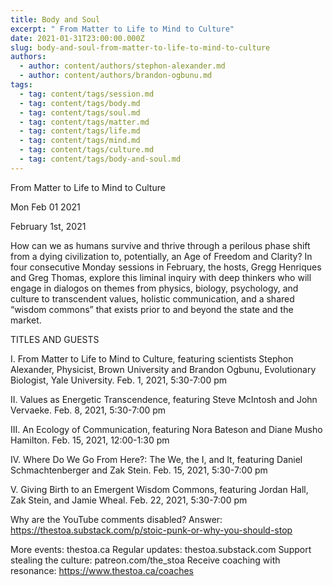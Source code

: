 ```yaml
---
title: Body and Soul
excerpt: " From Matter to Life to Mind to Culture"
date: 2021-01-31T23:00:00.000Z
slug: body-and-soul-from-matter-to-life-to-mind-to-culture
authors:
  - author: content/authors/stephon-alexander.md
  - author: content/authors/brandon-ogbunu.md
tags:
  - tag: content/tags/session.md
  - tag: content/tags/body.md
  - tag: content/tags/soul.md
  - tag: content/tags/matter.md
  - tag: content/tags/life.md
  - tag: content/tags/mind.md
  - tag: content/tags/culture.md
  - tag: content/tags/body-and-soul.md
---
```




 From Matter to Life to Mind to Culture

Mon Feb 01 2021

February 1st, 2021

How can we as humans survive and thrive through a perilous phase shift from a dying civilization to, potentially, an Age of Freedom and Clarity? In four consecutive Monday sessions in February, the hosts, Gregg Henriques and Greg Thomas, explore this liminal inquiry with deep thinkers who will engage in dialogos on themes from physics, biology, psychology, and culture to transcendent values, holistic communication, and a shared “wisdom commons” that exists prior to and beyond the state and the market.

TITLES AND GUESTS

I. From Matter to Life to Mind to Culture, featuring scientists Stephon Alexander, Physicist, Brown University and Brandon Ogbunu, Evolutionary Biologist, Yale University. Feb. 1, 2021, 5:30-7:00 pm

II. Values as Energetic Transcendence, featuring Steve McIntosh and John Vervaeke. Feb. 8, 2021, 5:30-7:00 pm

III. An Ecology of Communication, featuring Nora Bateson and Diane Musho Hamilton. Feb. 15, 2021, 12:00-1:30 pm

IV. Where Do We Go From Here?: The We, the I, and It, featuring Daniel Schmachtenberger and Zak Stein. Feb. 15, 2021, 5:30-7:00 pm

V. Giving Birth to an Emergent Wisdom Commons, featuring Jordan Hall, Zak Stein, and Jamie Wheal. Feb. 22, 2021, 5:30-7:00 pm

Why are the YouTube comments disabled? Answer: https://thestoa.substack.com/p/stoic-punk-or-why-you-should-stop

More events: thestoa.ca
Regular updates: thestoa.substack.com
Support stealing the culture: patreon.com/the_stoa
Receive coaching with resonance: https://www.thestoa.ca/coaches


